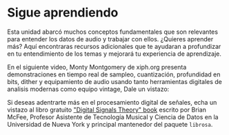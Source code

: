 # Sigue aprendiendo

Esta unidad abarcó muchos conceptos fundamentales que son relevantes para entender los datos de audio y trabajar con ellos.
¿Quieres aprender más? Aquí encontraras recursos adicionales que te ayudaran a profundizar en tu entendimiento de los temas
y mejorará tu experiencia de aprendizaje.

En el siguiente video, Monty Montgomery de xiph.org presenta demonstraciones en tiempo real de sampleo, cuantización,
profundidad en bits, dither y equipamiento de audio usando tanto herramientas digitales de analisis modernas como equipo vintage, 
Dale un vistazo:

<Youtube id="cIQ9IXSUzuM"/>

Si deseas adentrarte más en el procesamiento digital de señales, echa un vistazo al libro gratuito ["Digital Signals Theory" book](https://brianmcfee.net/dstbook-site/content/intro.html) 
escrito por Brian McFee, Profesor Asistente de Tecnología Musical y Ciencia de Datos en la Universidad de Nueva York y 
principal mantenedor del paquete `librosa`.


